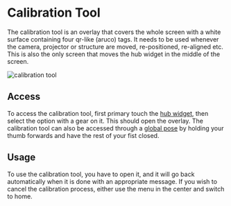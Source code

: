 # Calibration Tool

The calibration tool is an overlay that covers the whole screen with a white surface containing four qr-like (aruco) tags. It needs to be used whenever the camera, projector or structure are moved, re-positioned, re-aligned etc. This is also the only screen that moves the hub widget in the middle of the screen.

![calibration tool](/docs/calibration-tool.png)

## Access

To access the calibration tool, first primary touch the [hub widget](/docs/user-manual/kivy-hub/widgets/hub-widget), then select the option with a gear on it. This should open the overlay. The calibration tool can also be accessed through a [global pose](/docs/user-manual/kivy-hub/interaction#global-poses) by holding your thumb forwards and have the rest of your fist closed.

## Usage

To use the calibration tool, you have to open it, and it will go back automatically when it is done with an appropriate message. If you wish to cancel the calibration process, either use the menu in the center and switch to home.

